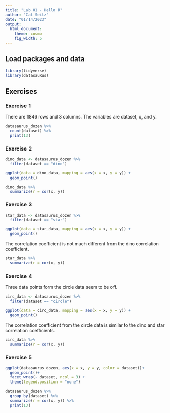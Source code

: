 ```yaml
---
title: "Lab 01 - Hello R"
author: "Cat Seitz"
date: "01/14/2023"
output: 
  html_document: 
    theme: cosmo
    fig_width: 5
---
```


## Load packages and data

```r
library(tidyverse) 
library(datasauRus)
```

## Exercises

### Exercise 1

There are 1846 rows and 3 columns. The variables are dataset, x, and y. 


```r
datasaurus_dozen %>%
  count(dataset) %>%
  print(13)
```

### Exercise 2


```r
dino_data <- datasaurus_dozen %>%
  filter(dataset == "dino")

ggplot(data = dino_data, mapping = aes(x = x, y = y)) +
  geom_point()
```


```r
dino_data %>%
  summarize(r = cor(x, y))
```

### Exercise 3


```r
star_data <- datasaurus_dozen %>%
  filter(dataset == "star")

ggplot(data = star_data, mapping = aes(x = x, y = y)) +
  geom_point()
```

The correlation coefficient is not much different from the dino correlation coefficient. 

```r
star_data %>%
  summarize(r = cor(x, y))
```

### Exercise 4

Three data points form the circle data seem to be off. 

```r
circ_data <- datasaurus_dozen %>%
  filter(dataset == "circle")

ggplot(data = circ_data, mapping = aes(x = x, y = y)) +
  geom_point()
```
The correlation coefficient from the circle data is similar to the dino and star correlation coefficients. 

```r
circ_data %>%
  summarize(r = cor(x, y))
```

### Exercise 5

```r
ggplot(datasaurus_dozen, aes(x = x, y = y, color = dataset))+
  geom_point()+
  facet_wrap(~ dataset, ncol = 3) +
  theme(legend.position = "none")
```
```r
datasaurus_dozen %>%
  group_by(dataset) %>%
  summarize(r = cor(x, y)) %>%
  print(13)
```
